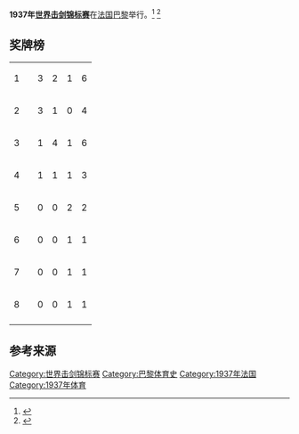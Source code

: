 '''1937年[[世界击剑锦标赛|世界击剑锦标赛]]'''在[[法国|法国]][[巴黎|巴黎]]举行。<ref>{{cite book|last=The Guinness Encyclopaedia of Sports Records & Results|first=|title=Fencing World Championships, pages 165-167|url=https://archive.org/details/guinnessencyclop00matt|year=1987|publisher=Guinness Superlatives Ltd|isbn=0-85112-492-5}}</ref> <ref>{{cite web|url=http://www.like2do.com/learn?s=World_Fencing_Championships|title=World Fencing Championships|publisher=like2do|access-date=2018-06-30|archive-url=https://web.archive.org/web/20180625161030/http://www.like2do.com/learn?s=World_Fencing_Championships|archive-date=2018-06-25|dead-url=yes}}</ref>


== 奖牌榜 ==
{| {{RankedMedalTable}}
|-
| 1 ||align=left| {{HUN}} || 3 || 2 || 1 || 6
|-
| 2 ||align=left| {{ITA}} || 3 || 1 || 0 || 4
|-
| 3 ||align=left| {{FRA}} || 1 || 4 || 1 || 6
|-
| 4 ||align=left| {{GER}} || 1 || 1 || 1 || 3
|-
| 5 ||align=left| {{AUT}} || 0 || 0 || 2 || 2
|-
| 6 ||align=left| {{BEL}} || 0 || 0 || 1 || 1
|-
| 7 ||align=left| {{DEN}} || 0 || 0 || 1 || 1
|-
| 8 ||align=left| {{SWE}} || 0 || 0 || 1 || 1
|-
|}
==参考来源==
{{reflist}}
{{世界击剑锦标赛}}

[[Category:世界击剑锦标赛|Category:世界击剑锦标赛]]
[[Category:巴黎体育史|Category:巴黎体育史]]
[[Category:1937年法国|Category:1937年法国]]
[[Category:1937年体育|Category:1937年体育]]